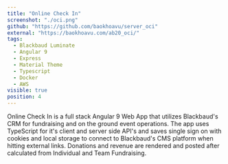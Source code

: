 ```yaml
---
title: "Online Check In"
screenshot: "./oci.png"
github: "https://github.com/baokhoavu/server_oci"
external: "https://baokhoavu.com/ab20_oci/"
tags:
  - Blackbaud Luminate
  - Angular 9
  - Express
  - Material Theme
  - Typescript
  - Docker
  - AWS
visible: true
position: 4
---
```


Online Check In is a full stack Angular 9 Web App that utilizes Blackbaud's CRM for fundraising and on the ground event operations. The app uses TypeScript for it's client and server side API's and saves single sign on with cookies and local storage to connect to Blackbaud's CMS platform when hitting external links. Donations and revenue are rendered and posted after calculated from Individual and Team Fundraising.
